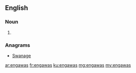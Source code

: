 ==English==

===Noun===
{{head|en|noun plural form}}

# {{plural of|engawa|lang=en}}

===Anagrams===
* [[Swanage#English|Swanage]]

[[ar:engawas]]
[[fr:engawas]]
[[ku:engawas]]
[[mg:engawas]]
[[my:engawas]]